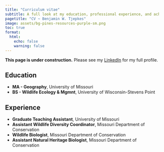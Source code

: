 ```yaml
---
title: "Curriculum vitae"
subtitle: A full look at my education, professional experience, and achievements.
pagetitle: "CV ~ Benjamin W. Tjepkes"
image: assets/bg-pines-resources-purple-sm.png
toc: true
format:
  html:
    echo: false
    warning: false
---
```


**This page is under construction.** Please see my [LinkedIn](https://www.linkedin.com/in/benjamintjepkes/) for my full profile.

<!-- {{< pdf resume-example.pdf width=100% height=600 border=2 >}} -->

## Education

- **MA - Geography**, University of Missouri
- **BS - Wildlife Ecology & Mgmnt**, University of Wisconsin-Stevens Point

## Experience

- **Graduate Teaching Assistant**, University of Missouri
- **Assistant Wildlife Diversity Coordinator**, Missouri Department of Conservation
- **Wildlife Biologist**, Missouri Department of Conservation
- **Assistant Natural Heritage Biologist**, Missouri Department of Conservation